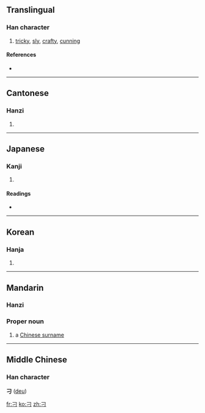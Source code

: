==Translingual==
{{Han stroke|[[Image:刁-order.gif|100px]]}}

===Han character===
{{Han char|rn=18|rad=刀|as=00|sn=2|four=1712<sub>0</sub>|canj=尸一 (SM)}}

# [[tricky]], [[sly]], [[crafty]], [[cunning]]

====References====
* {{Han ref|kx=0135.250|dkj=01846|dj=0304.050|hdz=10320.020|uh=5201|ud=20993|bh=A44E|bd=42062}}

----

==Cantonese==

===Hanzi===
{{yue-hanzi|jyut=[[diu1]]|y=[[diu1]]}}

# {{defn|Cantonese|sort=刀00}}

----

==Japanese==

===Kanji===
{{ja-kanji|grade=9|rs=刀00}}

# {{defn|Japanese}}

====Readings====
* {{ja-readings|on=[[てう]] (teu), [[ちょう]] (chō)|kun=}}

----

==Korean==

===Hanja===
{{ko-hanja|hangeul=조|rv=jo|mr=cho}}

# {{defn|Korean|sort=刀00}}

----

==Mandarin==

===Hanzi===
{{cmn-hanzi|pin=[[diāo]] ([[diao1]])|wg=tiao<sup>1</sup>}}

===Proper noun===
{{cmn-proper|ts|pin=diāo|pint=diao1|rs=刀00}}

# a [[w:Chinese surname|Chinese surname]]

----

==Middle Chinese==
===Han character===
'''刁''' ([[deu]])

[[fr:刁]]
[[ko:刁]]
[[zh:刁]]